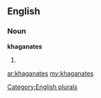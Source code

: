 ==English==

===Noun===
'''khaganates'''

# {{plural of|[[khaganate]]}}

[[Category:English plurals]]

[[ar:khaganates]]
[[my:khaganates]]